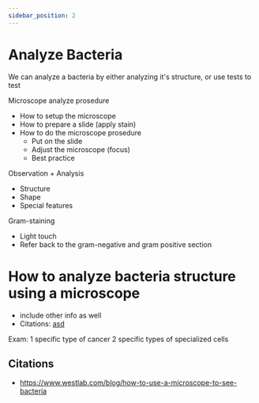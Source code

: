 ```yaml
---
sidebar_position: 2
---
```

# Analyze Bacteria
We can analyze a bacteria by either analyzing it's structure, or use tests to test

Microscope analyze prosedure
- How to setup the microscope
- How to prepare a slide (apply stain)
- How to do the microscope prosedure
	- Put on the slide
	- Adjust the microscope (focus)
	- Best practice

Observation + Analysis
- Structure
- Shape
- Special features

Gram-staining
- Light touch
- Refer back to the gram-negative and gram positive section

# How to analyze bacteria structure using a microscope
- include other info as well
- Citations: [asd](https://www.britannica.com/science/bacteria/Evolution-of-bacteria)

Exam: 1 specific type of cancer
2 specific types of specialized cells

## Citations
- https://www.westlab.com/blog/how-to-use-a-microscope-to-see-bacteria

